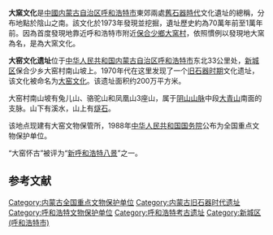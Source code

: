 {{unreferenced|time=2012-2-15}} 
{{文物保护单位
| 级别 = 全国
| 图片 = 
| 名称 = 大窑文化遗址
| 编号 = 
| 分类 = 
| 时代 = 史前
| 所在 = [[内蒙古自治区|内蒙古自治区]][[呼和浩特市|呼和浩特市]]
| 登录 = 1988年
| Cat = 内蒙古全国重点文物保护单位
}}
'''大窯文化'''是[[中國|中國]][[内蒙古自治区|内蒙古自治区]][[呼和浩特市|呼和浩特市]]東郊兩處[[舊石器時代|舊石器時代]]文化遺址的總稱，分布地點於陰山之南。該文化於1973年發現並挖掘，遺址歷史約為70萬年前至1萬年前。因為首度發現地靠近呼和浩特市附近[[保合少鄉|保合少鄉]][[大窯村|大窯村]]，依照慣例以發現地大窯為名，是為大窯文化。

'''大窑文化遗址'''位于[[中华人民共和国|中华人民共和国]][[内蒙古自治区|内蒙古自治区]][[呼和浩特市|呼和浩特市]]东北33公里处，[[新城区_(呼和浩特市)|新城区]]保合少乡大窑村南山坡上。1970年代在这里发现了一个[[旧石器时期|旧石器时期]]文化遗址，该文化被命名为[[大窑文化|大窑文化]]。该遗址面积约200万平方米。

大窑村南山坡有兔儿山、骆驼山和凤凰山3座山，属于[[阴山山脉|阴山山脉]]中段[[大青山_(内蒙古)|大青山]]南面的支脉。山下有溪水，山上有[[燧石|燧石]]。

该地点现建有大窑文物保管所，1988年[[中华人民共和国国务院|中华人民共和国国务院]]公布为全国重点文物保护单位。

“大窑怀古”被评为“[[呼和浩特八景|新呼和浩特八景]]”之一。
==参考文献==
<div class="references-small">
<references />
</div>

{{内蒙古全国重点文物保护单位}}

[[Category:内蒙古全国重点文物保护单位|Category:内蒙古全国重点文物保护单位]]
[[Category:内蒙古旧石器时代遗址|Category:内蒙古旧石器时代遗址]]
[[Category:呼和浩特文物保护单位|Category:呼和浩特文物保护单位]]
[[Category:呼和浩特考古遗址|Category:呼和浩特考古遗址]]
[[Category:新城区_(呼和浩特市)|Category:新城区 (呼和浩特市)]]